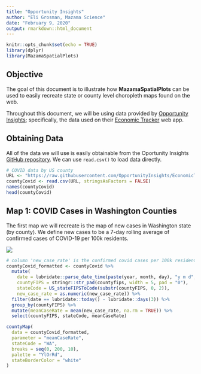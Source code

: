 ```yaml
---
title: "Opportunity Insights"
author: "Eli Grosman, Mazama Science"
date: "February 9, 2020"
output: rmarkdown::html_document
---
```


```r
knitr::opts_chunk$set(echo = TRUE)
library(dplyr)
library(MazamaSpatialPlots)
```

## Objective

The goal of this document is to illustrate how **MazamaSpatialPlots** can be used
to easily recreate state or county level choropleth maps found on the web.

Throughout this document, we will be using data provided by 
[Opportunity Insights](https://opportunityinsights.org/); specifically, the data
used on their [Economic Tracker](https://www.tracktherecovery.org/) web app.

## Obtaining Data

All of the data we will use is easily obtainable from the Oportunity Insights 
[GitHub repository](https://github.com/OpportunityInsights/EconomicTracker). We
can use `read.csv()` to load data directly.

```r
# COVID data by US county
URL <- "https://raw.githubusercontent.com/OpportunityInsights/EconomicTracker/main/data/COVID%20-%20County%20-%20Daily.csv"
countyCovid <- read.csv(URL, stringsAsFactors = FALSE)
names(countyCovid)
head(countyCovid)
```

## Map 1: COVID Cases in Washington Counties

The first map we will recreate is the map of new cases in Washington state 
(by county). We define new cases to be a 7-day rolling average of confirmed
cases of COVID-19 per 100k residents.


![](./Opportunity_Insights_files/map1.PNG)

```r
# column 'new_case_rate' is the confirmed covid cases per 100k residents, 7-day rolling average
countyCovid_formatted <- countyCovid %>%
  mutate(
    date = lubridate::parse_date_time(paste(year, month, day), "y m d", tz = "UTC"),
    countyFIPS = stringr::str_pad(countyfips, width = 5, pad = "0"),
    stateCode = US_stateFIPSToCode(substr(countyFIPS, 0, 2)),
    new_case_rate = as.numeric(new_case_rate)) %>%
  filter(date == lubridate::today() - lubridate::days(3)) %>%
  group_by(countyFIPS) %>% 
  mutate(meanCaseRate = mean(new_case_rate, na.rm = TRUE)) %>%
  select(countyFIPS, stateCode, meanCaseRate)

countyMap(
  data = countyCovid_formatted,
  parameter = "meanCaseRate",
  stateCode = "WA",
  breaks = seq(0, 200, 10),
  palette = "YlOrRd",
  stateBorderColor = "white"
)
```




